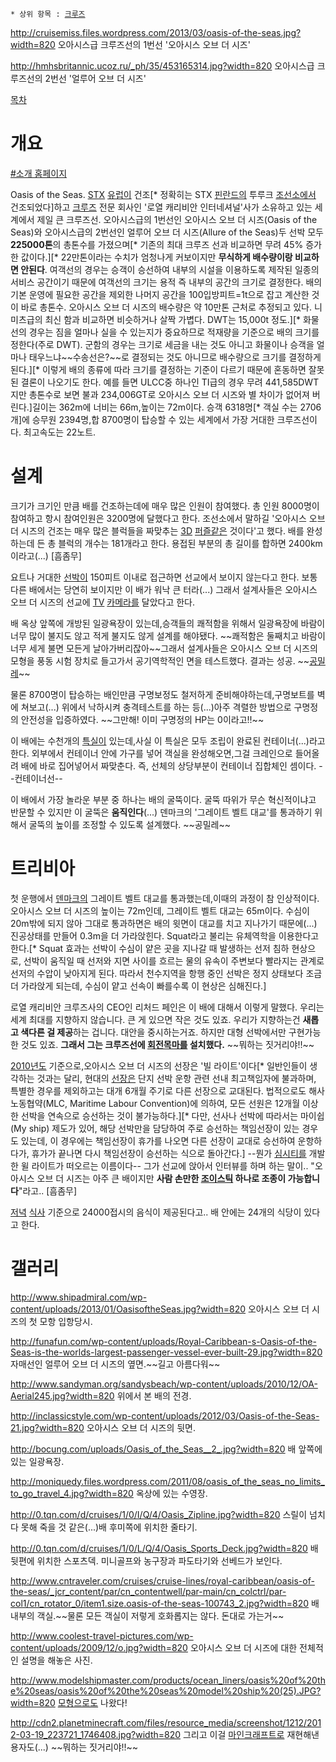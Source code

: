  * 상위 항목 : [[크루즈]]

http://cruisemiss.files.wordpress.com/2013/03/oasis-of-the-seas.jpg?width=820
오아시스급 크루즈선의 1번선 '오아시스 오브 더 시즈'

http://hmhsbritannic.ucoz.ru/_ph/35/453165314.jpg?width=820
오아시스급 크루즈선의 2번선 '얼루어 오브 더 시즈'


[[목차]]

= 개요 =
[http://www.rccl.kr/ship/ship_detail_info.php?sunsa_no=1&class_no=1&ship_no=1 #소개 홈페이지]

Oasis of the Seas. [[STX]] [[유럽]]이 건조[* 정확히는 STX [[핀란드]]의 투루크 [[조선소]]에서 건조되었다]하고 [[크루즈]] 전문 회사인 '로열 캐리비안 인터네셔널'사가 소유하고 있는 세계에서 제일 큰 크루즈선. 
오아시스급의 1번선인 오아시스 오브 더 시즈(Oasis of the Seas)와 오아시스급의 2번선인 얼루어 오브 더 시즈(Allure of the Seas)두 선박 모두 '''225000톤'''의 총톤수를 가졌으며[* 기존의 최대 크루즈 선과 비교하면 무려 45% 증가한 값이다.][* 22만톤이라는 수치가 엄청나게 커보이지만 '''무식하게 배수량이랑 비교하면 안된다'''. 여객선의 경우는 승객이 승선하여 내부의 시설을 이용하도록 제작된 일종의 서비스 공간이기 때문에 여객선의 크기는 용적 즉 내부의 공간의 크기로 결정한다. 배의 기본 운영에 필요한 공간을 제외한 나머지 공간을 100입방피트=1t으로 잡고 계산한 것이 바로 총톤수. 오아시스 오브 더 시즈의 배수량은 약 10만톤 근처로 추정되고 있다. 니미츠급의 최신 함과 비교하면 비슷하거나 살짝 가볍다. DWT는 15,000t 정도.][* 화물선의 경우는 짐을 얼마나 실을 수 있는지가 중요하므로 적재량을 기준으로 배의 크기를 정한다(주로 DWT). 군함의 경우는 크기로 세금을 내는 것도 아니고 화물이나 승객을 얼마나 태우느냐~~수송선은?~~로 결정되는 것도 아니므로 배수량으로 크기를 결정하게 된다.][* 이렇게 배의 종류에 따라 크기를 결정하는 기준이 다르기 때문에 혼동하면 잘못된 결론이 나오기도 한다. 예를 들면 ULCC중 하나인 TI급의 경우 무려 441,585DWT 지만 총톤수로 보면 불과 234,006GT로 오아시스 오브 더 시즈와 별 차이가 없어져 버린다.]길이는 362m에 너비는 66m,높이는 72m이다. 승객 6318명[* 객실 수는 2706개]에 승무원 2394명,합 8700명이 탑승할 수 있는 세계에서 가장 거대한 크루즈선이다. 최고속도는 22노트.

= 설계 =
크기가 크기인 만큼 배를 건조하는데에 매우 많은 인원이 참여했다. 총 인원 8000명이 참여하고 항시 참여인원은 3200명에 달했다고 한다. 조선소에서 말하길 '오아시스 오브 더 시즈의 건조는 매우 많은 블럭들을 짜맞추는 [[3D]] [[퍼즐]]같은 것이다'고 했다. 배를 완성하는데 든 총 블럭의 개수는 181개라고 한다. 용접된 부분의 총 길이를 합하면 2400km이라고(...) [흠좀무]

요트나 거대한 [[선박]]이 150피트 이내로 접근하면 선교에서 보이지 않는다고 한다. 보통 다른 배에서는 당연히 보이지만 이 배가 워낙 큰 터라(...) 그래서 설계사들은 오아시스 오브 더 시즈의 선교에 [[TV]] [[카메라]]를 달았다고 한다.

배 옥상 앞쪽에 개방된 일광욕장이 있는데,승객들의 쾌적함을 위해서 일광욕장에 바람이 너무 많이 불지도 않고 적게 불지도 않게 설계를 해야됐다. ~~쾌적함은 둘째치고 바람이 너무 세게 불면 모든게 날아가버리잖아~~그래서 설계사들은 오아시스 오브 더 시즈의 모형을 풍동 시험 장치로 들고가서 공기역학적인 면을 테스트했다. 결과는 성공. ~~[[공밀레]]~~

물론 8700명이 탑승하는 배인만큼 구명보정도 철저하게 준비해야하는데,구명보트를 벽에 쳐보고(...) 위에서 낙하시켜 충격테스트를 하는 등(...)아주 격렬한 방법으로 구명정의 안전성을 입증하였다. ~~그만해! 이미 구명정의 HP는 0이라고!!~~ 

이 배에는 수천개의 [[특실]]이 있는데,사실 이 특실은 모두 조립이 완료된 컨테이너(...)라고 한다. 외부에서 컨테이너 안에 가구를 넣어 객실을 완성해오면,그걸 크레인으로 들어올려 배에 바로 집어넣어서 짜맞춘다. 즉, 선체의 상당부분이 컨테이너 집합체인 셈이다. --컨테이너선--

이 배에서 가장 놀라운 부분 중 하나는 배의 굴뚝이다. 굴뚝 따위가 무슨 혁신적이냐고 반문할 수 있지만 이 굴뚝은 '''움직인다'''(...) 덴마크의 '그레이트 벨트 대교'를 통과하기 위해서 굴뚝의 높이를 조정할 수 있도록 설계했다. ~~공밀레~~

= 트리비아 =
첫 운행에서 [[덴마크]]의 그레이트 벨트 대교를 통과했는데,이때의 과정이 참 인상적이다. 오아시스 오브 더 시즈의 높이는 72m인데, 그레이트 벨트 대교는 65m이다. 수심이 20m밖에 되지 않아 그대로 통과하면은 배의 윗면이 대교를 치고 지나가기 때문에(...) 진공상태를 만들어 0.3m을 더 가라앉힌다. Squat라고 불리는 유체역학을 이용한다고 한다.[* Squat 효과는 선박이 수심이 얕은 곳을 지나갈 때 발생하는 선저 침하 현상으로, 선박이 움직일 때 선저와 지면 사이를 흐르는 물의 유속이 주변보다 빨라지는 관계로 선저의 수압이 낮아지게 된다. 따라서 천수지역을 항행 중인 선박은 정지 상태보다 조금 더 가라앉게 되는데, 수심이 얕고 선속이 빠를수록 이 현상은 심해진다.] 

로열 캐리비안 크루즈사의 CEO인 리처드 페인은 이 배에 대해서 이렇게 말했다.
우리는 세계 최대를 지향하지 않습니다. 큰 게 있으면 작은 것도 있죠. 우리가 지향하는건 '''새롭고 색다른 걸 제공'''하는 겁니다. 대안을 중시하는거죠. 하지만 대형 선박에서만 구현가능한 것도 있죠. '''그래서 그는 크루즈선에 [[회전목마]]를 설치했다.''' ~~뭐하는 짓거리야!!~~

[[2010년]]도 기준으로,오아시스 오브 더 시즈의 선장은 '빌 라이트'이다[* 일반인들이 생각하는 것과는 달리, 현대의 [[선장]]은 단지 선박 운항 관련 선내 최고책임자에 불과하며, 특별한 경우를 제외하고는 대개 6개월 주기로 다른 선장으로 교대된다. 법적으로도 해사노동협약(MLC, Maritime Labour Convention)에 의하여, 모든 선원은 12개월 이상 한 선박을 연속으로 승선하는 것이 불가능하다.][* 다만, 선사나 선박에 따라서는 마이쉽(My ship) 제도가 있어, 해당 선박만을 담당하여 주로 승선하는 책임선장이 있는 경우도 있는데, 이 경우에는 책임선장이 휴가를 나오면 다른 선장이 교대로 승선하여 운항하다가, 휴가가 끝나면 다시 책임선장이 승선하는 식으로 돌아간다.] --뭔가 [[심시티]]를 개발한 윌 라이트가 떠오르는 이름이다-- 그가 선교에 앉아서 인터뷰를 하며 하는 말이.. "오아시스 오브 더 시즈는 아주 큰 배이지만 '''사람 손만한 [[조이스틱]] 하나로 조종이 가능합니다'''"라고.. [흠좀무]

[[저녁]] [[식사]] 기준으로 24000접시의 음식이 제공된다고.. 배 안에는 24개의 식당이 있다고 한다.

= 갤러리 =

http://www.shipadmiral.com/wp-content/uploads/2013/01/OasisoftheSeas.jpg?width=820
오아시스 오브 더 시즈의 첫 모항 입항당시.

http://funafun.com/wp-content/uploads/Royal-Caribbean-s-Oasis-of-the-Seas-is-the-worlds-largest-passenger-vessel-ever-built-29.jpg?width=820
자매선인 얼루어 오브 더 시즈의 옆면.~~길고 아름다워~~

http://www.sandyman.org/sandysbeach/wp-content/uploads/2010/12/OA-Aerial245.jpg?width=820
위에서 본 배의 전경.

http://inclassicstyle.com/wp-content/uploads/2012/03/Oasis-of-the-Seas-21.jpg?width=820
오아시스 오브 더 시즈의 뒷면.

http://bocung.com/uploads/Oasis_of_the_Seas__2_.jpg?width=820
배 앞쪽에 있는 일광욕장.

http://moniquedy.files.wordpress.com/2011/08/oasis_of_the_seas_no_limits_to_go_travel_4.jpg?width=820
옥상에 있는 수영장.

http://0.tqn.com/d/cruises/1/0/I/Q/4/Oasis_Zipline.jpg?width=820
스릴이 넘치다 못해 죽을 것 같은(...)배 후미쪽에 위치한 줄타기.

http://0.tqn.com/d/cruises/1/0/L/Q/4/Oasis_Sports_Deck.jpg?width=820
배 뒷편에 위치한 스포츠덱. 미니골프와 농구장과 파도타기와 선베드가 보인다.

http://www.cntraveler.com/cruises/cruise-lines/royal-caribbean/oasis-of-the-seas/_jcr_content/par/cn_contentwell/par-main/cn_colctrl/par-col1/cn_rotator_0/item1.size.oasis-of-the-seas-100743_2.jpg?width=820
배 내부의 객실.~~물론 모든 객실이 저렇게 호화롭지는 않다. 돈대로 가는거~~

http://www.coolest-travel-pictures.com/wp-content/uploads/2009/12/o.jpg?width=820
오아시스 오브 더 시즈에 대한 전체적인 설명을 해놓은 사진.

http://www.modelshipmaster.com/products/ocean_liners/oasis%20of%20the%20seas/oasis%20of%20the%20seas%20model%20ship%20(25).JPG?width=820
[[모형]]으로도 나왔다!

http://cdn2.planetminecraft.com/files/resource_media/screenshot/1212/2012-03-19_223721_1746408.jpg?width=820
그리고 이걸 [[마인크래프트]]로 재현해낸 용자도(...) ~~뭐하는 짓거리야!!~~
